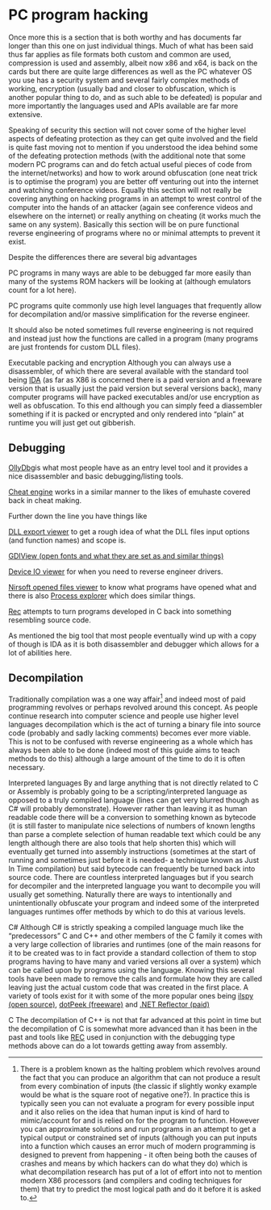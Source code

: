 # PC program hacking

Once more this is a section that is both worthy and has documents far longer than this one on just individual things. Much of what has been said thus far applies as file formats both custom and common are used, compression is used and assembly, albeit now x86 and x64, is back on the cards but there are quite large differences as well as the PC whatever OS you use has a security system and several fairly complex methods of working, encryption (usually bad and closer to obfuscation, which is another popular thing to do, and as such able to be defeated) is popular and more importantly the languages used and APIs available are far more extensive.

Speaking of security this section will not cover some of the higher level aspects of defeating protection as they can get quite involved and the field is quite fast moving not to mention if you understood the idea behind some of the defeating protection methods (with the additional note that some modern PC programs can and do fetch actual useful pieces of code from the internet/networks) and how to work around obfuscation (one neat trick is to optimise the program) you are better off venturing out into the internet and watching conference videos. Equally this section will not really be covering anything on hacking programs in an attempt to wrest control of the computer into the hands of an attacker (again see conference videos and elsewhere on the internet) or really anything on cheating (it works much the same on any system). Basically this section will be on pure functional reverse engineering of programs where no or minimal attempts to prevent it exist.

Despite the differences there are several big advantages

PC programs in many ways are able to be debugged far more easily than many of the systems ROM hackers will be looking at (although emulators count for a lot here).

PC programs quite commonly use high level languages that frequently allow for decompilation and/or massive simplification for the reverse engineer.

It should also be noted sometimes full reverse engineering is not required and instead just how the functions are called in a program (many programs are just frontends for custom DLL files).

Executable packing and encryption Although you can always use a disassembler, of which there are several available with the standard tool being [IDA](http://www.hex-rays.com/products/ida/index.shtml) (as far as X86 is concerned there is a paid version and a freeware version that is usually just the paid version but several versions back), many computer programs will have packed executables and/or use encryption as well as obfuscation. To this end although you can simply feed a diassembler something if it is packed or encrypted and only rendered into “plain” at runtime you will just get out gibberish.

## Debugging

[OllyDbg](http://www.ollydbg.de/)is what most people have as an entry level tool and it provides a nice disassembler and basic debugging/listing tools.

[Cheat engine](http://cheatengine.org/) works in a similar manner to the likes of emuhaste covered back in cheat making.

Further down the line you have things like

[DLL export viewer](http://www.nirsoft.net/utils/dll_export_viewer.html) to get a rough idea of what the DLL files input options (and function names) and scope is.

[GDIView (open fonts and what they are set as and similar things)](http://www.nirsoft.net/utils/gdi_handles.html)

[Device IO viewer](http://www.nirsoft.net/utils/device_io_view.html) for when you need to reverse engineer drivers.

[Nirsoft opened files viewer](http://www.nirsoft.net/utils/opened_files_view.html) to know what programs have opened what and there is also [Process explorer](http://technet.microsoft.com/en-us/sysinternals/bb896653) which does similar things.

[Rec](http://www.backerstreet.com/rec/rec.htm) attempts to turn programs developed in C back into something resembling source code.

As mentioned the big tool that most people eventually wind up with a copy of though is IDA as it is both disassembler and debugger which allows for a lot of abilities here.

## Decompilation

Traditionally compilation was a one way affair^[There is a problem known as the halting problem which revolves around the fact that you can produce an algorithm that can not produce a result from every combination of inputs (the classic if slightly wonky example would be what is the square root of negative one?). In practice this is typically seen you can not evaluate a program for every possible input and it also relies on the idea that human input is kind of hard to mimic/account for and is relied on for the program to function. However you can approximate solutions and run programs in an attempt to get a typical output or constrained set of inputs (although you can put inputs into a function which causes an error much of modern programming is designed to prevent from happening - it often being both the causes of crashes and means by which hackers can do what they do) which is what decompilation research has put of a lot of effort into not to mention modern X86 processors (and compilers and coding techniques for them) that try to predict the most logical path and do it before it is asked to.] and indeed most of paid programming revolves or perhaps revolved around this concept. As people continue research into computer science and people use higher level languages decompilation which is the act of turning a binary file into source code (probably and sadly lacking comments) becomes ever more viable. This is not to be confused with reverse engineering as a whole which has always been able to be done (indeed most of this guide aims to teach methods to do this) although a large amount of the time to do it is often necessary.

Interpreted languages By and large anything that is not directly related to C or Assembly is probably going to be a scripting/interpreted language as opposed to a truly compiled language (lines can get very blurred though as C# will probably demonstrate). However rather than leaving it as human readable code there will be a conversion to something known as bytecode (it is still faster to manipulate nice selections of numbers of known lengths than parse a complete selection of human readable text which could be any length although there are also tools that help shorten this) which will eventually get turned into assembly instructions (sometimes at the start of running and sometimes just before it is needed- a technique known as Just In Time compilation) but said bytecode can frequently be turned back into source code. There are countless interpreted languages but if you search for decompiler and the interpreted language you want to decompile you will usually get something. Naturally there are ways to intentionally and unintentionally obfuscate your program and indeed some of the interpreted languages runtimes offer methods by which to do this at various levels.

C# Although C# is strictly speaking a compiled language much like the “predecessors” C and C++ and other members of the C family it comes with a very large collection of libraries and runtimes (one of the main reasons for it to be created was to in fact provide a standard collection of them to stop programs having to have many and varied versions all over a system) which can be called upon by programs using the language. Knowing this several tools have been made to remove the calls and formulate how they are called leaving just the actual custom code that was created in the first place. A variety of tools exist for it with some of the more popular ones being [ilspy (open source)](http://wiki.sharpdevelop.net/ilspy.ashx), [dotPeek (freeware)](http://www.jetbrains.com/decompiler/) and [.NET Reflector (paid)](http://www.reflector.net/)

C The decompilation of C++ is not that far advanced at this point in time but the decompilation of C is somewhat more advanced than it has been in the past and tools like [REC](http://www.backerstreet.com/rec/rec.htm) used in conjunction with the debugging type methods above can do a lot towards getting away from assembly.